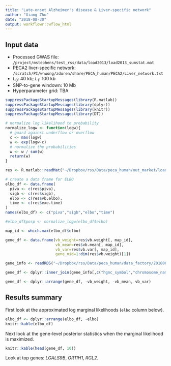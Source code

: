 ```yaml
---
title: "Late-onset Alzheimer's disease & Liver-specific network"
author: "Xiang Zhu"
date: "2018-08-30"
output: workflowr::wflow_html
---
```


## Input data

- Processed GWAS file: `/project/mstephens/test_rss/data/load2013/load2013_sumstat.mat`
- PECA2 liver-specific network: `/scratch/PI/whwong/zduren/share/PECA_human/PECA2/Liver_network.txt`
- $L_0$: 40 kb; $L_1$: 100 kb
- SNP-to-gene windown: 10 Mb
- Hyperparameter grid: TBA

```r
suppressPackageStartupMessages(library(R.matlab))
suppressPackageStartupMessages(library(dplyr))
suppressPackageStartupMessages(library(knitr))
suppressPackageStartupMessages(library(DT))

# normalize log likelihood to probability
normalize_logw <- function(logw){
  # guard against underflow or overflow
  c <- max(logw)
  w <- exp(logw-c)
  # normalize the probabilities
  w <- w / sum(w)
  return(w)
}
```

```r
res <- R.matlab::readMat("~/Dropbox/rss/Data/peca_human/out_market/load2013_liver_out.mat")

# create a data frame for ELBO
elbo_df <- data.frame(
  piva <- c(res$piva),
  sigb <- c(res$sigb),
  elbo <- c(res$vb.elbo),
  time <- c(res$exe.time)
)
names(elbo_df) <- c("piva","sigb","elbo","time")

#elbo_df$posp <- normalize_logw(elbo_df$elbo)
```

```r
map_id <- which.max(elbo_df$elbo)

gene_df <- data.frame(vb_weight=res$vb.weight[, map_id],
                      vb_mean=res$vb.mean[, map_id],
                      vb_var=res$vb.var[, map_id],
                      gene_nid=1:dim(res$vb.weight)[1])

gene_info <- readRDS("~/Dropbox/rss/Data/peca_human/data_factory/20180820/Homo_sapiens_GRCh37_gene_info.rds")

gene_df <- dplyr::inner_join(gene_info[,c("hgnc_symbol","chromosome_name","start_position","end_position","gene_nid")], gene_df, by="gene_nid")

gene_df <- dplyr::arrange(gene_df, -vb_weight, -vb_mean, vb_var)
```

## Results summary

First look at the approximated log marginal likelihoods (`elbo` column below).

```r
elbo_df <- dplyr::arrange(elbo_df, -elbo)
knitr::kable(elbo_df)
```

Next look at the gene-level posterior statistics when the marginal likelihood is maximized.

```r
knitr::kable(head(gene_df, 10))
```

Look at top genes: *LGALS9B*, *OR11H1*, *RGL2*.

